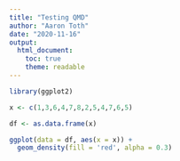 ```yaml
---
title: "Testing QMD"
author: "Aaron Toth"
date: "2020-11-16"
output:
  html_document:
    toc: true
    theme: readable
---
```



```r
library(ggplot2)

x <- c(1,3,6,4,7,8,2,5,4,7,6,5)

df <- as.data.frame(x) 

ggplot(data = df, aes(x = x)) +
  geom_density(fill = 'red', alpha = 0.3)

```

